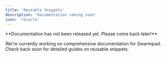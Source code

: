 ```yaml
---
title: 'Reusable Snippets'
description: 'Documentation coming soon'
icon: 'recycle'
---
```


<Note>
  **Documentation has not been released yet. Please come back later!**
</Note>

We're currently working on comprehensive documentation for Swarmpad. Check back soon for detailed guides on reusable snippets.
